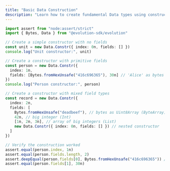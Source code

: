 ```yaml
---
title: "Basic Data Construction"
description: "Learn how to create fundamental Data types using constructors."
---
```


```typescript
import assert from "node:assert/strict"
import { Bytes, Data } from "@evolution-sdk/evolution"

// Create a simple constructor with no fields
const unit = new Data.Constr({ index: 0n, fields: [] })
console.log("Unit constructor:", unit)

// Create a constructor with primitive fields
const person = new Data.Constr({
  index: 1n,
  fields: [Bytes.fromHexUnsafe("416c696365"), 30n] // 'Alice' as bytes and age
})
console.log("Person constructor:", person)

// Create a constructor with mixed field types
const record = new Data.Constr({
  index: 2n,
  fields: [
    Bytes.fromHexUnsafe("deadbeef"), // bytes as Uint8Array (ByteArray)
    42n, // big integer (Int)
    [1n, 2n, 3n], // array of big integers (List)
    new Data.Constr({ index: 0n, fields: [] }) // nested constructor
  ]
})

// Verify the construction worked
assert.equal(person.index, 1n)
assert.equal(person.fields.length, 2)
assert.deepEqual(person.fields[0], Bytes.fromHexUnsafe("416c696365")) // 'Alice' in hex
assert.equal(person.fields[1], 30n)

```
